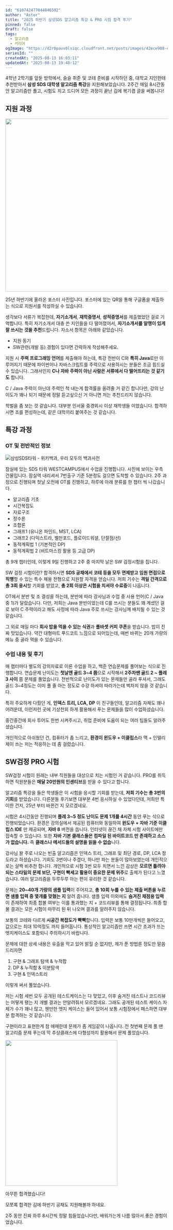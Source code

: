 ```yaml
---
id: "610742477044846592"
author: "Astor"
title: "2025 하반기 삼성SDS 알고리즘 특강 & PRO 시험 합격 후기"
pinned: false
draft: false
tags:
  - 알고리즘
  - 커리어
ogImage: "https://d2r0pavv0lsiqc.cloudfront.net/posts/images/42ece988-e7b8-4e8b-a95a-3092312147af.webp"
seriesId: ""
createdAt: "2025-08-13 16:03:11"
updatedAt: "2025-08-13 19:48:12"
---
```


4학년 2학기를 앞둔 방학에서, 슬슬 취준 및 코테 준비를 시작하던 중, 대학교 지인한테 추천받아서 **삼성 SDS 대학생 알고리즘 특강**을 지원해보았습니다. 2주간 매일 8시간동안 알고리즘만 풀고, 시험도 치고 드디어 모든 과정이 끝난 김에 복기겸 글을 써봅니다!

## 지원 과정

<img height="538" width="705" src="https://d2r0pavv0lsiqc.cloudfront.net/projects/images/059ab8e3-0de5-4c39-919e-97990d9db4b7.webp" />

25년 하반기에 올라온 포스터 사진입니다. 포스터에 있는 QR을 통해 구글폼을 제출하는 식으로 지원서를 작성하실 수 있습니다.

생각보다 서류가 복잡한데, **자기소개서**, **재학증명서**, **성적증명서**를 제출했었던 걸로 기억합니다. 특히 자기소개서 대충 쓴 지인들을 다 떨어졌어서, **자기소개서를 알맹이 있게 잘 쓰시는 것을 추천**드립니다. 자소서 항목은 아래와 같았습니다.

- 지원 동기
- SW관련(개발 등) 경험이 있다면 간략하게 작성해주세요.

지원 시 **주력 프로그래밍 언어**를 제출해야 하는데, 특강 전반이 C와 **특히 Java**로만 이루어지기 때문에 파이썬이나 자바스크립트를 주력으로 사용하시는 분들은 조금 힘드실 수 있습니다. 그래서인지 **C나 자바 주력이 아닌 사람은 서류에서 다 떨어뜨리는 것 같기도** 합니다.

C / Java 주력이 아닌데 주력인 척 내는게 합격률을 올려줄 거 같긴 합니다만, 강의 난이도가 꽤나 되기 때문에 정말 듣고싶으신 거 아니면 저는 추천드리지 않습니다.

학벌을 좀 보는 것 같습니다. 대부분 인서울 중경외시 이상 재학생들 이었습니다. 합격하시면 조를 편성하는데, 같은 대학끼리 붙여주는 것 같습니다.

## 특강 과정

### OT 및 전반적인 정보

![삼성SDS타워 - 위키백과, 우리 모두의 백과사전](https://upload.wikimedia.org/wikipedia/commons/6/69/Samsung_SDS_Tower.jpg)

잠실에 있는 SDS 타워 WESTCAMPUS에서 수업을 진행합니다. 사진에 보이는 우측 건물입니다. 잠실역 내리셔서 7번출구 기준 5분정도 걸으면 도착할 수 있습니다. 2주 과정으로 진행되며 첫날 오전에 OT를 진행하고, 하루에 아래 분류를 한 챕터 씩 나갔습니다.

- 알고리즘 기초
- 시간복잡도
- 자료구조
- 정수론
- 조합론
- 그래프1 (유니온 파인드, MST, LCA)
- 그래프2 (다익스트라, 벨만포드, 플로이드워셜, 단절점/선)
- 동적계획법 1 (기본적인 DP)
- 동적계획법 2 (비트마스킹 활용 등 고급 DP)

총 9개 챕터인데, 이렇게 9일 진행하고 2주 중 마지막 날은 SW 검정시험을 칩니다.

SW 검정 시험이란? 합격하시면 **SDS 공채에서 코테 등을 모두 면제받고 임원 면접으로 직행**할 수 있는 특수 채용 전형으로 지원할 자격을 얻습니다. 저희 기수는 **격일 간격으로 총 3회 응시**할 기회를 받았고, **총 2회 이상은 시험을 치셔야 수료증**이 나옵니다.

OT에서 분반 및 조 결성을 하는데, 분반에 따라 강사님과 수업 중 사용 언어(C / Java 중 1)가 달랐습니다. 다만, 저희는 Java 분반이었는데 C를 쓰시는 분들도 꽤 계셨던 걸로 보아 C 주력이라고 해도 사정에 따라 Java 주로 쓰시는 강사님께 배치될 수 있는 것 같습니다.

그 외로 매일 마다 **회사 밥을 먹을 수 있는 식권**과 **폴바셋 커피 쿠폰**을 받습니다. 밥이 진짜 맛있습니다. 약간 대형마트 푸드코트 느낌으로 되어있는데, 매번 바뀌는 20개 가량의 메뉴 중 골라 먹을 수 있습니다.

### 수업 내용 및 후기

매 챕터마다 별도의 강의자료로 이론 수업을 하고, 백준 연습문제를 풀어보는 식으로 진행합니다. 연습문제 난이도는 **첫날엔 골드 3\~4 쯤**으로 시작해서 **2주차땐 골드 2 \~ 플레 3 사이** 쯤 문제를 풀었습니다. 전반적으로 난이도가 있는 문제들만 골라 푸셔서, 그래도 골드 3\~4정도는 이미 풀 줄 아는 정도로 수강 하셔야 따라가는데 벅차지 않을 것 같습니다.

특히 주요하게 다뤘던 게, **인덱스 트리, LCA, DP** 이 친구들인데, 알고리즘 자체도 꽤나 어려운데, 이런저런 곳에 기상천외 하게 활용해서 푸는 문제들을 많이 수업하셨습니다.

중간중간에 회사 투어도 한번 시켜주시고, 취업 준비에 도움이 되는 여러 팁들도 알려주셨습니다.

개인적으로 아쉬웠던 건, 컴퓨터가 좀 느리고, **환경이 윈도우 + 이클립스**라 맥 + 인텔리제이 쓰는 저는 적응하는 데 좀 걸렸습니다.

## SW검정 PRO 시험

SW검정 시험이 원래는 내부 직원들을 대상으로 치는 시험인 거 같습니다. PRO를 취득하면 직원분들은 **매달 20만원의 인센티브**를 받을 수 있다고 합니다.

알고리즘 특강을 들은 학생들은 이 시험을 응시할 기회를 받는데, **저희 기수는 총 3번의 기회**를 받았습니다. 다른분들 후기보면 대부분 4번 응시하실 수 있었다던데, 저희만 특이한 건지, 25년 부터 바뀐건 지 모르겠네요.

시험은 4시간동안 진행되며 **플레 3\~5 정도 난이도 문제 1개를 4시간** 동안 푸는 식으로 진행되었습니다. 환경은 강의실에서 제공된 컴퓨터와 동일하여 **윈도우 + 자바 기준 이클립스 IDE** 만 제공되며, **자바 8** 버전을 씁니다. 인터넷이 끊긴 채 자체 시험 사이트에만 접속할 수 있습니다. 또한 **자바 기본 클래스들은 컴파일 된 바이트코드 만 존재하고 소스가 없습니다.** 즉 **클래스나 메서드들의 설명을 읽을 수 없습**니다.

강사님 왈 주로 나오는 빈출 알고리즘은 인덱스 트리, 그래프 및 최단 경로, DP, LCA 정도라고 하셨습니다. 기회도 3번이나 주겠다, 하나만 파는 분들이 많아보였는데 개인적으로는 살짝 비추천 합니다. 개인적으로 시험 3번 모두 치면서 느낀 감상은 **모르면 틀려야되는 스타일의 문제 보단, 구현이 빡세고 활용이 중요한 문제 위주**로 출제가 된다고 느꼈습니다. 여러 알고리즘을 두루두루 아는 편이 유리한 것 같습니다.

문제는 **20\~40개 가량의 샘플 입력**이 주어지고, **총 10회 누를 수 있는 제출 버튼을 누르면 샘플 입력 중 몇개를 맞혔는 지** 알려 줍니다. 샘플 입력 이외에도 **숨겨진 채점용 입력**이 존재하여 최종 합불 여부는 이를 통과했는 지 + 코드리뷰를 통해 결정됩니다. 최종 합불 결과는 모든 시험이 마무리 된 뒤 나오며 결과를 알려주지 않습니다.

보통의 코테와 다르게 **시공간 복잡도가 빡빡**합니다. 입력은 보통 10만개씩은 들어오고, 값으로는 최대 10억정도 까지 들어옵니다. 통상적인 알고리즘만 쓰면 시간 초과가 뜨는 엣지케이스도 포함되니 주의하시기 바랍니다.

문제에 대한 상세 내용은 유출을 막고 있어 밝힐 순 없지만, 제가 푼 방법론 정도만 말씀 드리자면

1. 구현 & 그래프 탐색 & 누적합
2. DP & 누적합 & 이분탐색
3. 구현 & 인덱스트리&#x20;

이렇게 써서 풀었습니다.&#x20;

저는 시험 세번 모두 공개된 테스트케이스는 다 맞았고, 이후 숨겨진 테스트나 코드리뷰는 어떻게 됐는 지 개별 결과는 안알려줘서 모르겠네요. 그래도 공개된 테스트 케이스 자체가 수가 꽤나 많고, 웬만한 엣지 케이스는 들어 있어서 보통 시험장에서 패스하면 대부분 합격하는 것 같습니다.

구현이라고 표현한게 참 애매한데 문제가 좀 게임같이 나옵니다. 전 첫번째 문제 풀 땐 알고리즘 문제 푸는데 막 추상클래스에 다형성까지 활용해서 문제 풀었습니다.

<img height="453" width="348" src="https://d2r0pavv0lsiqc.cloudfront.net/projects/images/ae9748d5-c53c-4706-ac40-68270b93951d.webp" />

아무튼 합격했습니다!

모쪼록 합격한 김에 하반기 공채도 지원해볼까 하네요.

2주 동안 진짜 하루 8시간씩 정말 힘들었습니다만, 배워가는게 나름 많아서 좋은 경험이었습니다.